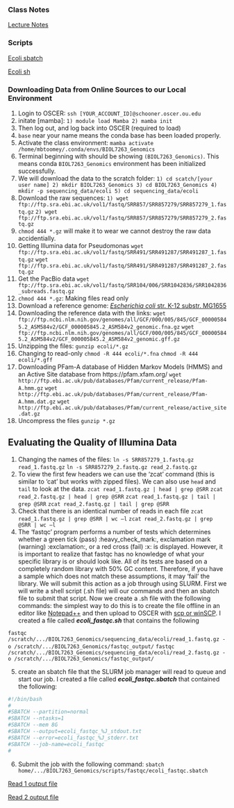 
### **Class Notes**

[Lecture Notes](lecture_notes.Rmd)

### Scripts

[Ecoli sbatch](scripts/ecoli_fastqc.sbatch)

[Ecoli sh](scripts/ecoli_fastqc.sh)


### **Downloading Data from Online Sources to our Local Environment**

1. Login to OSCER: `ssh [YOUR_ACCOUNT_ID]@schooner.oscer.ou.edu`
2. initate [mamba]: `1) module load Mamba 2) mamba init`
3. Then log out, and log back into OSCER (required to load)
4. `base` near your name means the conda base has been loaded properly.
5. Activate the class environment: `mamba activate /home/mbtoomey/.conda/envs/BIOL7263_Genomics`
6. Terminal beginning with should be showing `(BIOL7263_Genomics)`. This means conda `BIOL7263_Genomics` environment has been initialized successfully.
7. We will download the data to the scratch folder: `1) cd scatch/[your user name] 2) mkdir BIOL7263_Genomics 3) cd BIOL7263_Genomics 4) mkdir -p sequencing_data/ecoli 5) cd sequencing_data/ecoli`
8. Download the raw sequences: 
`1) wget ftp://ftp.sra.ebi.ac.uk/vol1/fastq/SRR857/SRR857279/SRR857279_1.fastq.gz` 
`2) wget ftp://ftp.sra.ebi.ac.uk/vol1/fastq/SRR857/SRR857279/SRR857279_2.fastq.gz`
9. `chmod 444 *.gz` will make it to wear we cannot destroy the raw data accidentially.
10. Getting Illumina data for Pseudomonas
`wget ftp://ftp.sra.ebi.ac.uk/vol1/fastq/SRR491/SRR491287/SRR491287_1.fastq.gz`
`wget ftp://ftp.sra.ebi.ac.uk/vol1/fastq/SRR491/SRR491287/SRR491287_2.fastq.gz`
11. Get the PacBio data
`wget ftp://ftp.sra.ebi.ac.uk/vol1/fastq/SRR104/006/SRR1042836/SRR1042836_subreads.fastq.gz`
12. `chmod 444 *.gz`: Making files read only
13. Download a reference genome: [*Escherichia coli* str. K-12 substr. MG1655](https://www.ncbi.nlm.nih.gov/genome/167?genome_assembly_id=161521)
14. Downloading the reference data with the links: 
`wget ftp://ftp.ncbi.nlm.nih.gov/genomes/all/GCF/000/005/845/GCF_000005845.2_ASM584v2/GCF_000005845.2_ASM584v2_genomic.fna.gz`
`wget ftp://ftp.ncbi.nlm.nih.gov/genomes/all/GCF/000/005/845/GCF_000005845.2_ASM584v2/GCF_000005845.2_ASM584v2_genomic.gff.gz`
15. Unzipping the files: `gunzip ecoli/*.gz`
16. Changing to read-only
`chmod -R 444 ecoli/*.fna`
`chmod -R 444 ecoli/*.gff`
17. Downloading PFam-A database of Hidden Markov Models (HMMS) and an Active Site database from https://pfam.xfam.org/
`wget http://ftp.ebi.ac.uk/pub/databases/Pfam/current_release/Pfam-A.hmm.gz`
`wget http://ftp.ebi.ac.uk/pub/databases/Pfam/current_release/Pfam-A.hmm.dat.gz`
`wget http://ftp.ebi.ac.uk/pub/databases/Pfam/current_release/active_site.dat.gz`
18. Uncompress the files
`gunzip *.gz`

## **Evaluating the Quality of Illumina Data**

1. Changing the names of the files: 
`ln -s SRR857279_1.fastq.gz read_1.fastq.gz`
`ln -s SRR857279_2.fastq.gz read_2.fastq.gz`
2. To view the first few headers we can use the 'zcat' command (this is similar to 'cat' but works with zipped files). We can also use `head` and `tail` to look at the data.
`zcat read_1.fastq.gz | head | grep @SRR`
`zcat read_2.fastq.gz | head | grep @SRR`
`zcat read_1.fastq.gz | tail | grep @SRR`
`zcat read_2.fastq.gz | tail | grep @SRR`
3. Check that there is an identical number of reads in each file
`zcat read_1.fastq.gz | grep @SRR | wc –l`
`zcat read_2.fastq.gz | grep @SRR | wc –l`
4. The 'fastqc' program performs a number of tests which determines whether a green tick (pass) :heavy_check_mark:, exclamation mark (warning) :exclamation:, or a red cross (fail) :x: is displayed. However, it is important to realize that fastqc has no knowledge of what your specific library is or should look like. All of its tests are based on a completely random library with 50% GC content. Therefore, if you have a sample which does not match these assumptions, it may 'fail' the library. We will submit this action as a job through using SLURM. First we will write a shell script (.sh file) will our commands and then an sbatch file to submit that script. Now we create a .sh file with the following commands: the simplest way to do this is to create the file offline in an editor like [Notepad++](https://notepad-plus-plus.org/) and then upload to OSCER with [scp or winSCP](https://www.ou.edu/oscer/support/file_transfer). I created a file called ***ecoli_fastqc.sh*** that contains the following

`fastqc /scratch/.../BIOL7263_Genomics/sequencing_data/ecoli/read_1.fastq.gz -o /scratch/.../BIOL7263_Genomics/fastqc_output/`
`fastqc /scratch/.../BIOL7263_Genomics/sequencing_data/ecoli/read_2.fastq.gz -o /scratch/.../BIOL7263_Genomics/fastqc_output/`

5. create an sbatch file that the SLURM job manager will read to queue and start our job. I created a file called ***ecoli_fastqc.sbatch*** that contained the following:
```bash
#!/bin/bash
#
#SBATCH --partition=normal
#SBATCH --ntasks=1
#SBATCH --mem 8G
#SBATCH --output=ecoli_fastqc_%J_stdout.txt
#SBATCH --error=ecoli_fastqc_%J_stderr.txt
#SBATCH --job-name=ecoli_fastqc
# 
```
6. Submit the job with the following command:
`sbatch home/.../BIOL7263_Genomics/scripts/fastqc/ecoli_fastqc.sbatch`


[Read 1 output file](read_1_fastqc.html)

[Read 2 output file](read_2_fastqc.html)








